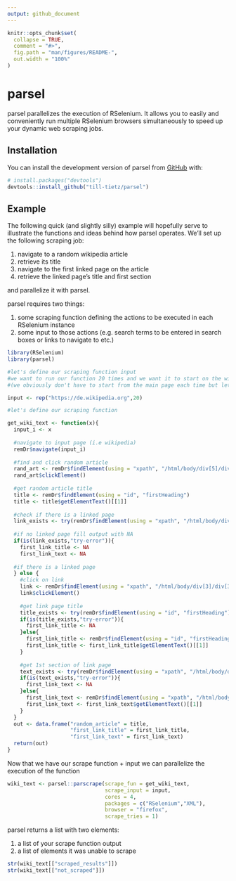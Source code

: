 ```yaml
---
output: github_document
---
```


<!-- README.md is generated from README.Rmd. Please edit that file -->

```r
knitr::opts_chunk$set(
  collapse = TRUE,
  comment = "#>",
  fig.path = "man/figures/README-",
  out.width = "100%"
)
```

# parsel

<!-- badges: start -->
<!-- badges: end -->

parsel parallelizes the execution of RSelenium. It allows you to easily and conveniently run multiple RSelenium browsers simultaneously 
to speed up your dynamic web scraping jobs.   

## Installation

You can install the development version of parsel from [GitHub](https://github.com/) with:

``` r
# install.packages("devtools")
devtools::install_github("till-tietz/parsel")
```
## Example

The following quick (and slightly silly) example will hopefully serve to illustrate the functions and ideas behind how parsel operates.
We'll set up the following scraping job:

1. navigate to a random wikipedia article 
2. retrieve its title 
3. navigate to the first linked page on the article 
4. retrieve the linked page's title and first section 

and parallelize it with parsel.

parsel requires two things: 

1. some scraping function defining the actions to be executed in each RSelenium instance 
2. some input to those actions (e.g. search terms to be entered in search boxes or links to navigate to etc.)

```r
library(RSelenium)
library(parsel)

#let's define our scraping function input 
#we want to run our function 20 times and we want it to start on the wikipedia main page each time 
#(we obviously don't have to start from the main page each time but let's run with this for illustrative purposes)

input <- rep("https://de.wikipedia.org",20)

#let's define our scraping function 

get_wiki_text <- function(x){
  input_i <- x
  
  #navigate to input page (i.e wikipedia)
  remDr$navigate(input_i)
  
  #find and click random article 
  rand_art <- remDr$findElement(using = "xpath", "/html/body/div[5]/div[2]/nav[1]/div/ul/li[3]/a")
  rand_art$clickElement()
  
  #get random article title 
  title <- remDr$findElement(using = "id", "firstHeading")
  title <- title$getElementText()[[1]]
  
  #check if there is a linked page
  link_exists <- try(remDr$findElement(using = "xpath", "/html/body/div[3]/div[3]/div[5]/div[1]/p[1]/a[1]"))
  
  #if no linked page fill output with NA
  if(is(link_exists,"try-error")){
    first_link_title <- NA
    first_link_text <- NA
  
  #if there is a linked page
  } else {
    #click on link
    link <- remDr$findElement(using = "xpath", "/html/body/div[3]/div[3]/div[5]/div[1]/p[1]/a[1]")
    link$clickElement()
    
    #get link page title
    title_exists <- try(remDr$findElement(using = "id", "firstHeading"))
    if(is(title_exists,"try-error")){
      first_link_title <- NA
    }else{
      first_link_title <- remDr$findElement(using = "id", "firstHeading")
      first_link_title <- first_link_title$getElementText()[[1]]
    }
    
    #get 1st section of link page
    text_exists <- try(remDr$findElement(using = "xpath", "/html/body/div[3]/div[3]/div[5]/div[1]/p[1]"))
    if(is(text_exists,"try-error")){
      first_link_text <- NA
    }else{
      first_link_text <- remDr$findElement(using = "xpath", "/html/body/div[3]/div[3]/div[5]/div[1]/p[1]")
      first_link_text <- first_link_text$getElementText()[[1]]
    }
  }
  out <- data.frame("random_article" = title,
                    "first_link_title" = first_link_title,
                    "first_link_text" = first_link_text)
  return(out)
}


```

Now that we have our scrape function + input we can parallelize the execution of the function

```r
wiki_text <- parsel::parscrape(scrape_fun = get_wiki_text,
                               scrape_input = input,
                               cores = 4,
                               packages = c("RSelenium","XML"),
                               browser = "firefox",
                               scrape_tries = 1)


```

parsel returns a list with two elements:

1. a list of your scrape function output 
2. a list of elements it was unable to scrape 
```r
str(wiki_text[["scraped_results"]])
str(wiki_text[["not_scraped"]])
```

